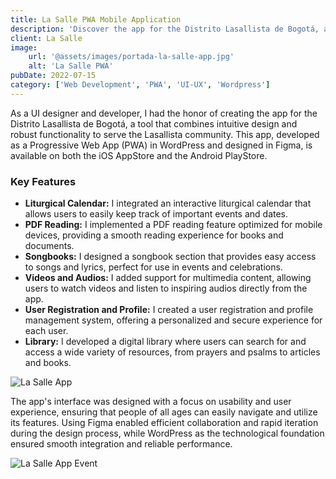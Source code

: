 ```yaml
---
title: La Salle PWA Mobile Application
description: 'Discover the app for the Distrito Lasallista de Bogotá, a PWA designed in Figma and developed in WordPress. Available on the AppStore and PlayStore, it includes a liturgical calendar, PDF reading, songbooks, videos, and more.'
client: La Salle
image:
    url: '@assets/images/portada-la-salle-app.jpg'
    alt: 'La Salle PWA'
pubDate: 2022-07-15
category: ['Web Development', 'PWA', 'UI-UX', 'Wordpress']
---
```


As a UI designer and developer, I had the honor of creating the app for the Distrito Lasallista de Bogotá, a tool that combines intuitive design and robust functionality to serve the Lasallista community. This app, developed as a Progressive Web App (PWA) in WordPress and designed in Figma, is available on both the iOS AppStore and the Android PlayStore.

### Key Features

-   **Liturgical Calendar:** I integrated an interactive liturgical calendar that allows users to easily keep track of important events and dates.
-   **PDF Reading:** I implemented a PDF reading feature optimized for mobile devices, providing a smooth reading experience for books and documents.
-   **Songbooks:** I designed a songbook section that provides easy access to songs and lyrics, perfect for use in events and celebrations.
-   **Videos and Audios:** I added support for multimedia content, allowing users to watch videos and listen to inspiring audios directly from the app.
-   **User Registration and Profile:** I created a user registration and profile management system, offering a personalized and secure experience for each user.
-   **Library:** I developed a digital library where users can search for and access a wide variety of resources, from prayers and psalms to articles and books.

![La Salle App](@assets/images/la-salle-vistas.jpg)

The app's interface was designed with a focus on usability and user experience, ensuring that people of all ages can easily navigate and utilize its features. Using Figma enabled efficient collaboration and rapid iteration during the design process, while WordPress as the technological foundation ensured smooth integration and reliable performance.

![La Salle App Event](@assets/images/la-salle-event.jpg)
